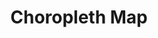 ---
order: "10"
title: "Choropleth Map"
description: "A choropleth map illustrating percentage of residents by county with a Bachelor's Degree, built as part of freeCodeCamp's Data Visualization Certification. Built with JavaScript and D3."
buttonText: "View in Netlify"
link: "https://choropleth-map.netlify.app/"
mainImg: "./choropleth-main.jpg"
thumbImg: "./choropleth-thumb.jpg"
type: "project"
---